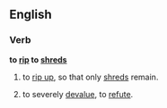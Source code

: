==English==

===Verb===
'''to [[rip]] to [[shreds]]'''

# to [[rip up]], so that only [[shred]]s remain.
# {{idiomatic}} to severely [[devalue]], to [[refute]].